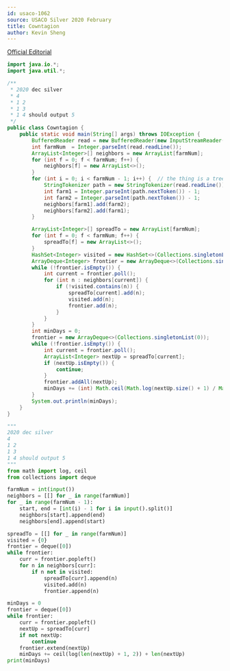```yaml
---
id: usaco-1062
source: USACO Silver 2020 February
title: Cowntagion
author: Kevin Sheng
---
```


[Official Editorial](http://www.usaco.org/current/data/sol_prob1_silver_dec20.html)

<LanguageSection>

<JavaSection>

```java
import java.io.*;
import java.util.*;

/**
 * 2020 dec silver
 * 4
 * 1 2
 * 1 3
 * 1 4 should output 5
 */
public class Cowntagion {
    public static void main(String[] args) throws IOException {
        BufferedReader read = new BufferedReader(new InputStreamReader(System.in));
        int farmNum  = Integer.parseInt(read.readLine());
        ArrayList<Integer>[] neighbors = new ArrayList[farmNum];
        for (int f = 0; f < farmNum; f++) {
            neighbors[f] = new ArrayList<>();
        }
        for (int i = 0; i < farmNum - 1; i++) {  // the thing is a tree if you didn't know alr
            StringTokenizer path = new StringTokenizer(read.readLine());
            int farm1 = Integer.parseInt(path.nextToken()) - 1;
            int farm2 = Integer.parseInt(path.nextToken()) - 1;
            neighbors[farm1].add(farm2);
            neighbors[farm2].add(farm1);
        }

        ArrayList<Integer>[] spreadTo = new ArrayList[farmNum];
        for (int f = 0; f < farmNum; f++) {
            spreadTo[f] = new ArrayList<>();
        }
        HashSet<Integer> visited = new HashSet<>(Collections.singletonList(0));
        ArrayDeque<Integer> frontier = new ArrayDeque<>(Collections.singletonList(0));
        while (!frontier.isEmpty()) {
            int current = frontier.poll();
            for (int n : neighbors[current]) {
                if (!visited.contains(n)) {
                    spreadTo[current].add(n);
                    visited.add(n);
                    frontier.add(n);
                }
            }
        }
        int minDays = 0;
        frontier = new ArrayDeque<>(Collections.singletonList(0));
        while (!frontier.isEmpty()) {
            int current = frontier.poll();
            ArrayList<Integer> nextUp = spreadTo[current];
            if (nextUp.isEmpty()) {
                continue;
            }
            frontier.addAll(nextUp);
            minDays += (int) Math.ceil(Math.log(nextUp.size() + 1) / Math.log(2)) + nextUp.size();
        }
        System.out.println(minDays);
    }
}
```

</JavaSection>


<PySection>

```py
"""
2020 dec silver
4
1 2
1 3
1 4 should output 5
"""
from math import log, ceil
from collections import deque

farmNum = int(input())
neighbors = [[] for _ in range(farmNum)]
for _ in range(farmNum - 1):
    start, end = [int(i) - 1 for i in input().split()]
    neighbors[start].append(end)
    neighbors[end].append(start)

spreadTo = [[] for _ in range(farmNum)]
visited = {0}
frontier = deque([0])
while frontier:
    curr = frontier.popleft()
    for n in neighbors[curr]:
        if n not in visited:
            spreadTo[curr].append(n)
            visited.add(n)
            frontier.append(n)

minDays = 0
frontier = deque([0])
while frontier:
    curr = frontier.popleft()
    nextUp = spreadTo[curr]
    if not nextUp:
        continue
    frontier.extend(nextUp)
    minDays += ceil(log(len(nextUp) + 1, 2)) + len(nextUp)
print(minDays)
```

</PySection>

</LanguageSection>
